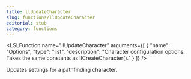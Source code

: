 ```yaml
---
title: llUpdateCharacter
slug: functions/llUpdateCharacter
editorial: stub
category: functions
---
```


<LSLFunction
	name="llUpdateCharacter"
	arguments={[
	{
		"name": "Options",
		"type": "list",
		"description": "Character configuration options. Takes the same constants as llCreateCharacter()."
	}
]}
/>

Updates settings for a pathfinding character.
